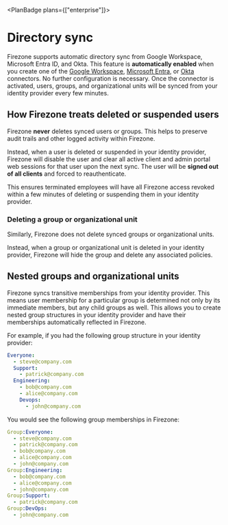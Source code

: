 
<PlanBadge plans={["enterprise"]}>

# Directory sync

</PlanBadge>

Firezone supports automatic directory sync from Google Workspace, Microsoft
Entra ID, and Okta. This feature is **automatically enabled** when you create
one of the [Google Workspace](/kb/authenticate/google),
[Microsoft Entra](/kb/authenticate/entra), or [Okta](/kb/authenticate/okta)
connectors. No further configuration is necessary. Once the connector is
activated, users, groups, and organizational units will be synced from your
identity provider every few minutes.

## How Firezone treats deleted or suspended users

Firezone <strong>never</strong> deletes synced users or groups. This helps to
preserve audit trails and other logged activity within Firezone.

Instead, when a user is deleted or suspended in your identity provider, Firezone
will disable the user and clear all active client and admin portal web sessions
for that user upon the next sync. The user will be **signed out of all clients**
and forced to reauthenticate.

This ensures terminated employees will have all Firezone access revoked within a
few minutes of deleting or suspending them in your identity provider.

### Deleting a group or organizational unit

Similarly, Firezone does not delete synced groups or organizational units.

Instead, when a group or organizational unit is deleted in your identity
provider, Firezone will hide the group and delete any associated policies.

## Nested groups and organizational units

Firezone syncs transitive memberships from your identity provider. This means
user membership for a particular group is determined not only by its immediate
members, but any child groups as well. This allows you to create nested group
structures in your identity provider and have their memberships automatically
reflected in Firezone.

For example, if you had the following group structure in your identity provider:

```yaml
Everyone:
  - steve@company.com
  Support:
    - patrick@company.com
  Engineering:
    - bob@company.com
    - alice@company.com
    Devops:
      - john@company.com
```

You would see the following group memberships in Firezone:

```yaml
Group:Everyone:
  - steve@company.com
  - patrick@company.com
  - bob@company.com
  - alice@company.com
  - john@company.com
Group:Engineering:
  - bob@company.com
  - alice@company.com
  - john@company.com
Group:Support:
  - patrick@company.com
Group:DevOps:
  - john@company.com
```
